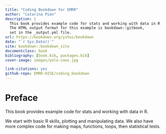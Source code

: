 ```yaml
--- 
title: "Coding Bookdown for EMRR"
author: "Catarina Pien"
description: |
  This book provides example code for stats and working with data in R.
  The HTML output format for this example is bookdown::gitbook,
  set in the _output.yml file.
url: https://bookdown.org/yihui/bookdown
date: "`r Sys.Date()`"
site: bookdown::bookdown_site
documentclass: book
bibliography: [book.bib, packages.bib]
cover-image: images/yolo-cows.jpg

link-citations: yes
github-repo: EMRR-DISE/coding_bookdown
---
```


# Preface {-}

This book provides example code for stats and working with data in R.

We start with basic R skills, plotting and manipulating data. We also have more complex code for making maps, functions, loops, then statistical tests. 